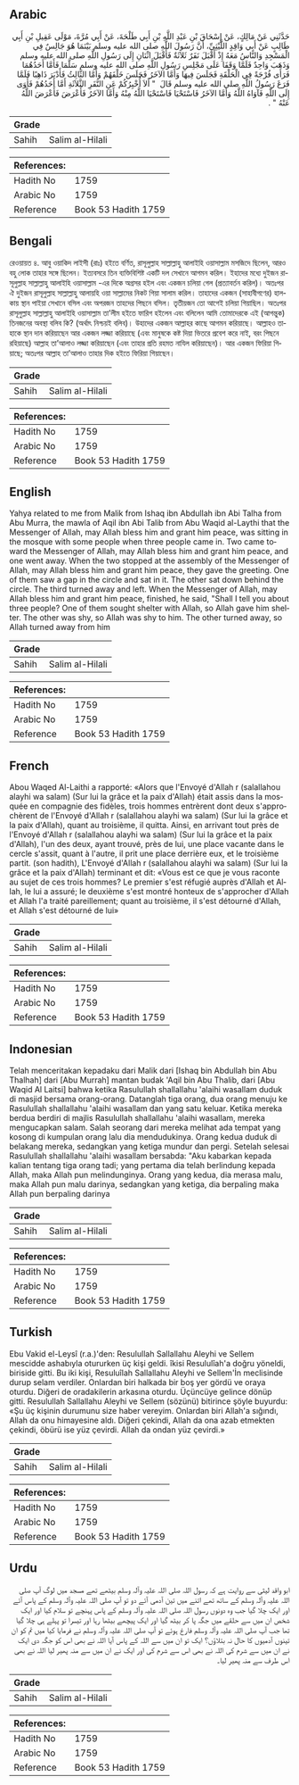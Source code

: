 ## Arabic


<div dir="rtl" lang="ar" style={{fontSize:'larger',backgroundColor:'#f8f9fa',padding:20}}>
حَدَّثَنِي عَنْ مَالِكٍ، عَنْ إِسْحَاقَ بْنِ عَبْدِ اللَّهِ بْنِ أَبِي طَلْحَةَ، عَنْ أَبِي مُرَّةَ، مَوْلَى عَقِيلِ بْنِ أَبِي طَالِبٍ عَنْ أَبِي وَاقِدٍ اللَّيْثِيِّ، أَنَّ رَسُولَ اللَّهِ صلى الله عليه وسلم بَيْنَمَا هُوَ جَالِسٌ فِي الْمَسْجِدِ وَالنَّاسُ مَعَهُ إِذْ أَقْبَلَ نَفَرٌ ثَلاَثَةٌ فَأَقْبَلَ اثْنَانِ إِلَى رَسُولِ اللَّهِ صلى الله عليه وسلم وَذَهَبَ وَاحِدٌ فَلَمَّا وَقَفَا عَلَى مَجْلِسِ رَسُولِ اللَّهِ صلى الله عليه وسلم سَلَّمَا فَأَمَّا أَحَدُهُمَا فَرَأَى فُرْجَةً فِي الْحَلْقَةِ فَجَلَسَ فِيهَا وَأَمَّا الآخَرُ فَجَلَسَ خَلْفَهُمْ وَأَمَّا الثَّالِثُ فَأَدْبَرَ ذَاهِبًا فَلَمَّا فَرَغَ رَسُولُ اللَّهِ صلى الله عليه وسلم قَالَ ‏ "‏ أَلاَ أُخْبِرُكُمْ عَنِ النَّفَرِ الثَّلاَثَةِ أَمَّا أَحَدُهُمْ فَأَوَى إِلَى اللَّهِ فَآوَاهُ اللَّهُ وَأَمَّا الآخَرُ فَاسْتَحْيَا فَاسْتَحْيَا اللَّهُ مِنْهُ وَأَمَّا الآخَرُ فَأَعْرَضَ فَأَعْرَضَ اللَّهُ عَنْهُ ‏"‏ ‏.‏
</div>
<div style={{backgroundColor:'#f8f9fa',padding:20, marginBottom: 10}}><table> <thead> <tr> <th>Grade</th> <th></th> </tr> </thead> <tbody> <tr><td>Sahih</td><td>Salim al-Hilali</td></tr></tbody></table><table> <thead> <tr> <th>References:</th> <th></th> </tr> </thead> <tbody><tr><td>Hadith No</td><td>1759</td></tr><tr><td>Arabic No</td><td>1759</td></tr><tr><td>Reference</td><td>Book 53 Hadith 1759</td></tr></tbody></table></div>

## Bengali


<div dir="ltr" lang="bn" style={{fontSize:'larger',backgroundColor:'#f8f9fa',padding:20}}>
রেওয়ায়ত ৪. আবু ওয়াকিদ লাইসী (রাঃ) হইতে বর্ণিত, রাসূলুল্লাহ সাল্লাল্লাহু আলাইহি ওয়াসাল্লাম মসজিদে ছিলেন, আরও বহু লোক তাহার সঙ্গে ছিলেন। ইত্যবসরে তিন ব্যক্তিবিশিষ্ট একটি দল সেখানে আগমন করিল। ইহাদের মধ্যে দুইজন রাসূলুল্লাহ সাল্লাল্লাহু আলাইহি ওয়াসাল্লাম -এর দিকে অগ্রসর হইল এবং একজন চলিয়া গেল (প্রত্যাবর্তন করিল)। অতঃপর ঐ দুইজন রাসূলুল্লাহ সাল্লাল্লাহু আলায়হি ওয়া সাল্লামের নিকট গিয়া সালাম করিল। তাহাদের একজন (সাহাবীগণের) হালকায় স্থান পাইয়া সেখানে বসিল এবং অপরজন তাহদের পিছনে বসিল। তৃতীয়জন তো আগেই চলিয়া গিয়াছিল। অতঃপর রাসূলুল্লাহ সাল্লাল্লাহু আলাইহি ওয়াসাল্লাম তা’লীম হইতে ফারিগ হইলেন এবং বলিলেন আমি তোমাদেরকে এই (আগন্তুক) তিনজনের অবস্থা বলিব কি? (অর্থাৎ নিশ্চয়ই বলিব)। উহাদের একজন আল্লাহর কাছে আগমন করিয়াছে। আল্লাহও তাহাকে স্থান দান করিয়াছেন আর একজন লজ্জা করিয়াছে (এবং মানুষকে কষ্ট দিয়া ভিতরে প্রবেশ করে নাই, বরং পিছনে রহিয়াছে) আল্লাহ তা’আলাও লজ্জা করিয়াছেন (এবং তাহার প্রতি রহমত নাযিল করিয়াছেন)। আর একজন ফিরিয়া গিয়াছে; অতঃপর আল্লাহ তা’আলাও তাহার দিক হইতে ফিরিয়া গিয়াছেন।
</div>
<div style={{backgroundColor:'#f8f9fa',padding:20, marginBottom: 10}}><table> <thead> <tr> <th>Grade</th> <th></th> </tr> </thead> <tbody> <tr><td>Sahih</td><td>Salim al-Hilali</td></tr></tbody></table><table> <thead> <tr> <th>References:</th> <th></th> </tr> </thead> <tbody><tr><td>Hadith No</td><td>1759</td></tr><tr><td>Arabic No</td><td>1759</td></tr><tr><td>Reference</td><td>Book 53 Hadith 1759</td></tr></tbody></table></div>

## English


<div dir="ltr" lang="en" style={{fontSize:'larger',backgroundColor:'#f8f9fa',padding:20}}>
Yahya related to me from Malik from Ishaq ibn Abdullah ibn Abi Talha from Abu Murra, the mawla of Aqil ibn Abi Talib from Abu Waqid al-Laythi that the Messenger of Allah, may Allah bless him and grant him peace, was sitting in the mosque with some people when three people came in. Two came toward the Messenger of Allah, may Allah bless him and grant him peace, and one went away. When the two stopped at the assembly of the Messenger of Allah, may Allah bless him and grant him peace, they gave the greeting. One of them saw a gap in the circle and sat in it. The other sat down behind the circle. The third turned away and left. When the Messenger of Allah, may Allah bless him and grant him peace, finished, he said, "Shall I tell you about three people? One of them sought shelter with Allah, so Allah gave him shelter. The other was shy, so Allah was shy to him. The other turned away, so Allah turned away from him
</div>
<div style={{backgroundColor:'#f8f9fa',padding:20, marginBottom: 10}}><table> <thead> <tr> <th>Grade</th> <th></th> </tr> </thead> <tbody> <tr><td>Sahih</td><td>Salim al-Hilali</td></tr></tbody></table><table> <thead> <tr> <th>References:</th> <th></th> </tr> </thead> <tbody><tr><td>Hadith No</td><td>1759</td></tr><tr><td>Arabic No</td><td>1759</td></tr><tr><td>Reference</td><td>Book 53 Hadith 1759</td></tr></tbody></table></div>

## French


<div dir="ltr" lang="fr" style={{fontSize:'larger',backgroundColor:'#f8f9fa',padding:20}}>
Abou Waqed Al-Laithi a rapporté: «Alors que l'Envoyé d'Allah r (salallahou alayhi wa salam) (Sur lui la grâce et la paix d'Allah) était assis dans la mosquée en compagnie des fidèles, trois hommes entrèrent dont deux s'approchèrent de l'Envoyé d'Allah r (salallahou alayhi wa salam) (Sur lui la grâce et la paix d'Allah), quant au troisième, il quitta. Ainsi, en arrivant tout près de l'Envoyé d'Allah r (salallahou alayhi wa salam) (Sur lui la grâce et la paix d'Allah), l'un des deux, ayant trouvé, près de lui, une place vacante dans le cercle s'assit, quant à l'autre, il prit une place derrière eux, et le troisième partit. (son hadith), L'Envoyé d'Allah r (salallahou alayhi wa salam) (Sur lui la grâce et la paix d'Allah) terminant et dit: «Vous est ce que je vous raconte au sujet de ces trois hommes? Le premier s'est réfugié auprès d'Allah et Allah, le lui a assuré; le deuxième s'est montré honteux de s'approcher d'Allah et Allah l'a traité pareillement; quant au troisième, il s'est détourné d'Allah, et Allah s'est détourné de lui»
</div>
<div style={{backgroundColor:'#f8f9fa',padding:20, marginBottom: 10}}><table> <thead> <tr> <th>Grade</th> <th></th> </tr> </thead> <tbody> <tr><td>Sahih</td><td>Salim al-Hilali</td></tr></tbody></table><table> <thead> <tr> <th>References:</th> <th></th> </tr> </thead> <tbody><tr><td>Hadith No</td><td>1759</td></tr><tr><td>Arabic No</td><td>1759</td></tr><tr><td>Reference</td><td>Book 53 Hadith 1759</td></tr></tbody></table></div>

## Indonesian


<div dir="ltr" lang="id" style={{fontSize:'larger',backgroundColor:'#f8f9fa',padding:20}}>
Telah menceritakan kepadaku dari Malik dari [Ishaq bin Abdullah bin Abu Thalhah] dari [Abu Murrah] mantan budak 'Aqil bin Abu Thalib, dari [Abu Waqid Al Laitsi] bahwa ketika Rasulullah shallallahu 'alaihi wasallam duduk di masjid bersama orang-orang. Datanglah tiga orang, dua orang menuju ke Rasulullah shallallahu 'alaihi wasallam dan yang satu keluar. Ketika mereka berdua berdiri di majlis Rasulullah shallallahu 'alaihi wasallam, mereka mengucapkan salam. Salah seorang dari mereka melihat ada tempat yang kosong di kumpulan orang lalu dia mendudukinya. Orang kedua duduk di belakang mereka, sedangkan yang ketiga mundur dan pergi. Setelah selesai Rasulullah shallallahu 'alaihi wasallam bersabda: "Aku kabarkan kepada kalian tentang tiga orang tadi; yang pertama dia telah berlindung kepada Allah, maka Allah pun melindunginya. Orang yang kedua, dia merasa malu, maka Allah pun malu darinya, sedangkan yang ketiga, dia berpaling maka Allah pun berpaling darinya
</div>
<div style={{backgroundColor:'#f8f9fa',padding:20, marginBottom: 10}}><table> <thead> <tr> <th>Grade</th> <th></th> </tr> </thead> <tbody> <tr><td>Sahih</td><td>Salim al-Hilali</td></tr></tbody></table><table> <thead> <tr> <th>References:</th> <th></th> </tr> </thead> <tbody><tr><td>Hadith No</td><td>1759</td></tr><tr><td>Arabic No</td><td>1759</td></tr><tr><td>Reference</td><td>Book 53 Hadith 1759</td></tr></tbody></table></div>

## Turkish


<div dir="ltr" lang="tr" style={{fontSize:'larger',backgroundColor:'#f8f9fa',padding:20}}>
Ebu Vakid el-Leysî (r.a.)'den: Resulullah Sallallahu Aleyhi ve Sellem mescidde ashabıyla otururken üç kişi geldi. îkisi Resululîah'a doğru yöneldi, biriside gitti. Bu iki kişi, Resuluîlah Sallallahu Aleyhi ve Sellem'İn meclisinde durup selam verdiler. Onlardan biri halkada bir boş yer gördü ve oraya oturdu. Diğeri de oradakilerin arkasına oturdu. Üçüncüye gelince dönüp gitti. Resulullah Sallallahu Aleyhi ve Sellem (sözünü) bitirince şöyle buyurdu: «Şu üç kişinin durumunu size haber vereyim. Onlardan biri Allah'a sığındı, Allah da onu himayesine aldı. Diğeri çekindi, Allah da ona azab etmekten çekindi, öbürü ise yüz çevirdi. Allah da ondan yüz çevirdi.»
</div>
<div style={{backgroundColor:'#f8f9fa',padding:20, marginBottom: 10}}><table> <thead> <tr> <th>Grade</th> <th></th> </tr> </thead> <tbody> <tr><td>Sahih</td><td>Salim al-Hilali</td></tr></tbody></table><table> <thead> <tr> <th>References:</th> <th></th> </tr> </thead> <tbody><tr><td>Hadith No</td><td>1759</td></tr><tr><td>Arabic No</td><td>1759</td></tr><tr><td>Reference</td><td>Book 53 Hadith 1759</td></tr></tbody></table></div>

## Urdu


<div dir="rtl" lang="ur" style={{fontSize:'larger',backgroundColor:'#f8f9fa',padding:20}}>
ابو واقد لیثی سے روایت ہے کہ رسول اللہ صلی اللہ علیہ وآلہ وسلم بیٹھے تھے مسجد میں لوگ آپ صلی اللہ علیہ وآلہ وسلم کے ساتھ تھے اتنے میں تین آدمی آئے دو تو آپ صلی اللہ علیہ وآلہ وسلم کے پاس آئے اور ایک چلا گیا جب وہ دونوں رسول اللہ صلی اللہ علیہ وآلہ وسلم کے پاس پہنچے تو سلام کیا اور ایک شخص ان میں سے حلقے میں جگہ پا کر بیٹھ گیا اور ایک پیچھے بیٹھا رہا اور تیسرا تو پہلے ہی چلا گیا تھا جب آپ صلی اللہ علیہ وآلہ وسلم فارغ ہوئے تو آپ صلی اللہ علیہ وآلہ وسلم نے فرمایا کیا میں تم کو ان تینوں آدمیوں کا حال نہ بتلاؤں؟ ایک تو ان میں سے اللہ کے پاس آیا اللہ نے بھی اس کو جگہ دی ایک نے ان میں سے شرم کی اللہ نے بھی اس سے شرم کی اور ایک نے ان میں سے منہ پھیر لیا اللہ نے بھی اس طرف سے منہ پھیر لیا۔
</div>
<div style={{backgroundColor:'#f8f9fa',padding:20, marginBottom: 10}}><table> <thead> <tr> <th>Grade</th> <th></th> </tr> </thead> <tbody> <tr><td>Sahih</td><td>Salim al-Hilali</td></tr></tbody></table><table> <thead> <tr> <th>References:</th> <th></th> </tr> </thead> <tbody><tr><td>Hadith No</td><td>1759</td></tr><tr><td>Arabic No</td><td>1759</td></tr><tr><td>Reference</td><td>Book 53 Hadith 1759</td></tr></tbody></table></div>